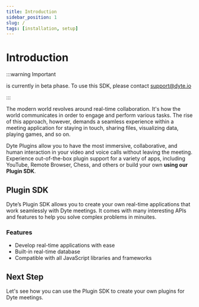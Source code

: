 ```yaml
---
title: Introduction
sidebar_position: 1
slug: /
tags: [installation, setup]
---
```


# Introduction

:::warning Important

is currently in beta phase. To use this SDK, please contact
support@dyte.io

:::

The modern world revolves around real-time collaboration. It's how the world
communicates in order to engage and perform various tasks. The rise of this
approach, however, demands a seamless experience within a meeting application
for staying in touch, sharing files, visualizing data, playing games, and so on.

Dyte Plugins allow you to have the most immersive, collaborative, and human
interaction in your video and voice calls without leaving the meeting.
Experience out-of-the-box plugin support for a variety of apps, including
YouTube, Remote Browser, Chess, and others or build your own **using our Plugin
SDK**.

## Plugin SDK

Dyte’s Plugin SDK allows you to create your own real-time applications that work
seamlessly with Dyte meetings. It comes with many interesting APIs and features
to help you solve complex problems in minuites.


### Features

- Develop real-time applications with ease
- Built-in real-time database
- Compatible with all JavaScript libraries and frameworks

## Next Step

Let's see how you can use the Plugin SDK to create your own plugins for Dyte
meetings.
